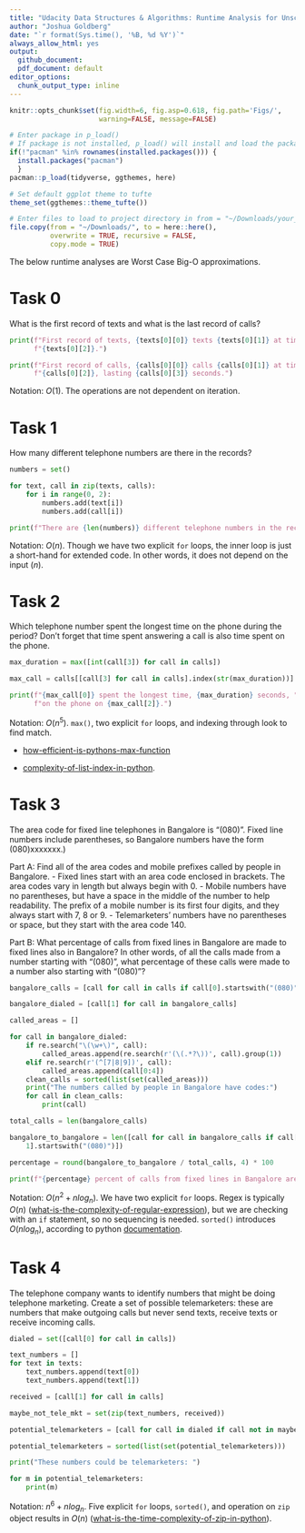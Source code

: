 ```yaml
---
title: "Udacity Data Structures & Algorithms: Runtime Analysis for Unscramble Computer Science Problems"
author: "Joshua Goldberg"
date: "`r format(Sys.time(), '%B, %d %Y')`"
always_allow_html: yes
output:
  github_document: 
  pdf_document: default
editor_options: 
  chunk_output_type: inline
---
```


```r
knitr::opts_chunk$set(fig.width=6, fig.asp=0.618, fig.path='Figs/',
                      warning=FALSE, message=FALSE)
```

```r
# Enter package in p_load()
# If package is not installed, p_load() will install and load the package
if(!"pacman" %in% rownames(installed.packages())) {
  install.packages("pacman")
  }
pacman::p_load(tidyverse, ggthemes, here)

# Set default ggplot theme to tufte
theme_set(ggthemes::theme_tufte())
```

```r
# Enter files to load to project directory in from = "~/Downloads/your_file_name_here"
file.copy(from = "~/Downloads/", to = here::here(), 
          overwrite = TRUE, recursive = FALSE, 
          copy.mode = TRUE)
```

The below runtime analyses are Worst Case Big-O approximations.

# Task 0

What is the first record of texts and what is the last record of calls?

```python
print(f"First record of texts, {texts[0][0]} texts {texts[0][1]} at time "
      f"{texts[0][2]}.")

print(f"First record of calls, {calls[0][0]} calls {calls[0][1]} at time "
      f"{calls[0][2]}, lasting {calls[0][3]} seconds.")
```

Notation: $O(1)$. The operations are not dependent on iteration.

# Task 1

How many different telephone numbers are there in the records? 

```python
numbers = set()

for text, call in zip(texts, calls):
    for i in range(0, 2):
        numbers.add(text[i])
        numbers.add(call[i])

print(f"There are {len(numbers)} different telephone numbers in the records.")
```

Notation: $O(n)$. Though we have two explicit `for` loops, the inner loop is just a short-hand for extended code. In other words, it does not depend on the input ($n$).

# Task 2

Which telephone number spent the longest time on the phone during the period? Don't forget that time spent answering a call is also time spent on the phone.

```python
max_duration = max([int(call[3]) for call in calls])

max_call = calls[[call[3] for call in calls].index(str(max_duration))]

print(f"{max_call[0]} spent the longest time, {max_duration} seconds, "
      f"on the phone on {max_call[2]}.")
```

Notation: $O(n^5)$. `max()`, two explicit `for` loops, and indexing through look to find match. 

- [how-efficient-is-pythons-max-function](https://stackoverflow.com/questions/5454030/how-efficient-is-pythons-max-function)

- [complexity-of-list-index-in-python](https://stackoverflow.com/questions/5913671/complexity-of-list-indexx-in-python).

# Task 3

The area code for fixed line telephones in Bangalore is "(080)".
Fixed line numbers include parentheses, so Bangalore numbers
have the form (080)xxxxxxx.)

Part A: Find all of the area codes and mobile prefixes called by people
in Bangalore.
 - Fixed lines start with an area code enclosed in brackets. The area
   codes vary in length but always begin with 0.
 - Mobile numbers have no parentheses, but have a space in the middle
   of the number to help readability. The prefix of a mobile number
   is its first four digits, and they always start with 7, 8 or 9.
 - Telemarketers' numbers have no parentheses or space, but they start
   with the area code 140.

Part B: What percentage of calls from fixed lines in Bangalore are made
to fixed lines also in Bangalore? In other words, of all the calls made
from a number starting with "(080)", what percentage of these calls
were made to a number also starting with "(080)"?

```python
bangalore_calls = [call for call in calls if call[0].startswith("(080)")]

bangalore_dialed = [call[1] for call in bangalore_calls]

called_areas = []

for call in bangalore_dialed:
    if re.search("\(\w+\)", call):
        called_areas.append(re.search(r'(\(.*?\))', call).group(1))
    elif re.search(r'(^[7|8|9])', call):
        called_areas.append(call[0:4])
    clean_calls = sorted(list(set(called_areas)))
    print("The numbers called by people in Bangalore have codes:")
    for call in clean_calls:
        print(call)

total_calls = len(bangalore_calls)

bangalore_to_bangalore = len([call for call in bangalore_calls if call[
    1].startswith("(080)")])

percentage = round(bangalore_to_bangalore / total_calls, 4) * 100

print(f"{percentage} percent of calls from fixed lines in Bangalore are calls to other fixed lines in Bangalore.")

```

Notation: $O(n^2 + nlog_n)$. We have two explicit `for` loops. Regex is typically $O(n)$ ([what-is-the-complexity-of-regular-expression](https://stackoverflow.com/questions/4378455/what-is-the-complexity-of-regular-expression)), but we are checking with an `if` statement, so no sequencing is needed. `sorted()` introduces $O(nlog_n)$, according to python [documentation](https://wiki.python.org/moin/TimeComplexity).

# Task 4

The telephone company wants to identify numbers that might be doing telephone marketing. Create a set of possible telemarketers: these are numbers that make outgoing calls but never send texts, receive texts or receive incoming calls.

```python
dialed = set([call[0] for call in calls])

text_numbers = []
for text in texts:
    text_numbers.append(text[0])
    text_numbers.append(text[1])

received = [call[1] for call in calls]

maybe_not_tele_mkt = set(zip(text_numbers, received))

potential_telemarketers = [call for call in dialed if call not in maybe_not_tele_mkt]

potential_telemarketers = sorted(list(set(potential_telemarketers)))

print("These numbers could be telemarketers: ")

for m in potential_telemarketers:
    print(m)
```

Notation: $n^6+nlog_n$. Five explicit `for` loops, `sorted()`, and operation on `zip` object results in $O(n)$ ([what-is-the-time-complexity-of-zip-in-python](https://stackoverflow.com/questions/36877715/what-is-the-time-complexity-of-zip-in-python)).



